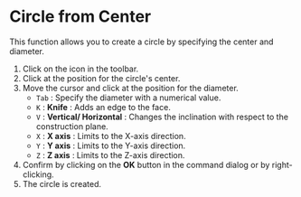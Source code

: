 # Circle from Center 

This function allows you to create a circle by specifying the center and diameter.

<KinouGaiyou shortcut="" command="Center Circle" button="Toolbar" />

1. Click on the icon in the toolbar.
2. Click at the position for the circle's center.
3. Move the cursor and click at the position for the diameter.
   - `Tab` : Specify the diameter with a numerical value.
   - `K` : **Knife** : Adds an edge to the face.
   - `V` : **Vertical/ Horizontal** : Changes the inclination with respect to the construction plane.
   - `X` : **X axis** : Limits to the X-axis direction.
   - `Y` : **Y axis** : Limits to the Y-axis direction.
   - `Z` : **Z axis** : Limits to the Z-axis direction.
4. Confirm by clicking on the **OK** button in the command dialog or by right-clicking.
5. The circle is created.